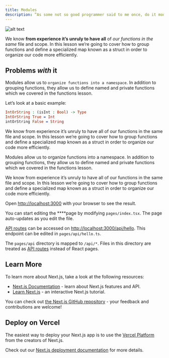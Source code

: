 ```yaml
---
title: Modules
description: ‟As some not so good programmer said to me once, do it modular and do it small and then the mess will be easy to replace”
---
```


![alt text](https://abglt.org.br/wp-content/uploads/2020/10/wallpaper-pc1-scaled-1.jpg)

We know **from experience it’s unruly to have all** of _our functions in the same_ file and scope. In this lesson we’re going to cover how to group functions and define a specialized map known as a struct in order to organize our code more efficiently.

## Problems _with_ **it**

Modules allow us to `organize functions into a namespace`. In addition to grouping functions, they allow us to define named and private functions which we covered in the functions lesson.

Let’s look at a basic example:

```idris
IntOrString : (isInt : Bool) -> Type
IntOrString True = Int
intOrString False = String
```

We know from experience it’s unruly to have all of our functions in the same file and scope. In this lesson we’re going to cover how to group functions and define a specialized map known as a struct in order to organize our code more efficiently.

Modules allow us to organize functions into a namespace. In addition to grouping functions, they allow us to define named and private functions which we covered in the functions lesson.

We know from experience it’s unruly to have all of our functions in the same file and scope. In this lesson we’re going to cover how to group functions and define a specialized map known as a struct in order to organize our code more efficiently.

Open [http://localhost:3000](http://localhost:3000) with your browser to see the result.

You can start editing the \*\*\*\*page by modifying `pages/index.tsx`. The page auto-updates as you edit the file.

[API routes](https://nextjs.org/docs/api-routes/introduction) can be accessed on [http://localhost:3000/api/hello](http://localhost:3000/api/hello). This endpoint can be edited in `pages/api/hello.ts`.

The `pages/api` directory is mapped to `/api/*`. Files in this directory are treated as [API routes](https://nextjs.org/docs/api-routes/introduction) instead of React pages.

## Learn More

To learn more about Next.js, take a look at the following resources:

- [Next.js Documentation](https://nextjs.org/docs) - learn about Next.js features and API.
- [Learn Next.js](https://nextjs.org/learn) - an interactive Next.js tutorial.

You can check out [the Next.js GitHub repository](https://github.com/vercel/next.js/) - your feedback and contributions are welcome!

## Deploy on Vercel

The easiest way to deploy your Next.js app is to use the [Vercel Platform](https://vercel.com/new?utm_medium=default-template&filter=next.js&utm_source=create-next-app&utm_campaign=create-next-app-readme) from the creators of Next.js.

Check out our [Next.js deployment documentation](https://nextjs.org/docs/deployment) for more details.
